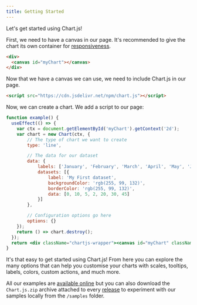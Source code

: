 ```yaml
---
title: Getting Started
---
```


Let's get started using Chart.js!

First, we need to have a canvas in our page. It's recommended to give the chart its own container for [responsiveness](../general/responsive.md).

```html
<div>
  <canvas id="myChart"></canvas>
</div>
```

Now that we have a canvas we can use, we need to include Chart.js in our page.

```html
<script src="https://cdn.jsdelivr.net/npm/chart.js"></script>
```

Now, we can create a chart. We add a script to our page:


```jsx live
function example() {
  useEffect(() => {
	var ctx = document.getElementById('myChart').getContext('2d');
	var chart = new Chart(ctx, {
		// The type of chart we want to create
		type: 'line',

		// The data for our dataset
		data: {
			labels: ['January', 'February', 'March', 'April', 'May', 'June', 'July'],
			datasets: [{
				label: 'My First dataset',
				backgroundColor: 'rgb(255, 99, 132)',
				borderColor: 'rgb(255, 99, 132)',
				data: [0, 10, 5, 2, 20, 30, 45]
			}]
		},

		// Configuration options go here
		options: {}
	});
	return () => chart.destroy();
  });
  return <div className="chartjs-wrapper"><canvas id="myChart" className="chartjs"></canvas></div>;
}
```

It's that easy to get started using Chart.js! From here you can explore the many options that can help you customise your charts with scales, tooltips, labels, colors, custom actions, and much more.

All our examples are [available online](https://www.chartjs.org/samples/latest/) but you can also download the `Chart.js.zip` archive attached to every [release](https://github.com/chartjs/Chart.js/releases) to experiment with our samples locally from the `/samples` folder.
